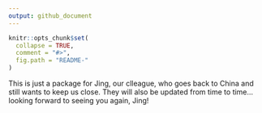 ```yaml
---
output: github_document
---
```


<!-- README.md is generated from README.Rmd. Please edit that file -->

```r
knitr::opts_chunk$set(
  collapse = TRUE,
  comment = "#>",
  fig.path = "README-"
)
```


This is just a package for Jing, our clleague, who goes back to China and still wants to keep us close. They will also be updated from time to time... looking forward to seeing you again, Jing!
